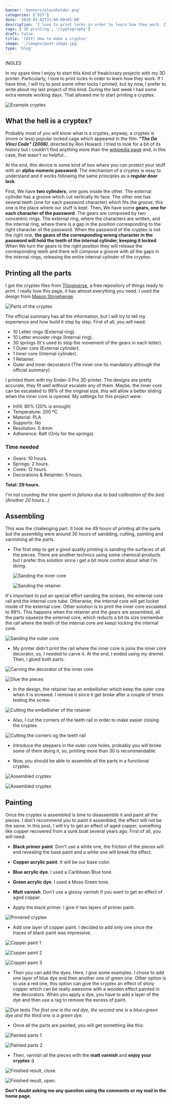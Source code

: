 ```yaml
---
banner: 'banners/placeholder.png'
categories: ['DIY']
date: '2019-03-02T21:00:00+01:00'
description: 'I love to print locks in order to learn how they work. If I have time, I will try to post some other locks I printed, but by now, I prefer to write about my last project of this kind. During the last week I had some extra remote working days. That allowed me to start printing a cryptex.'
tags: ['3D printing', 'cryptography']
draft: false
title: '[DIY] How to make a cryptex'
image: './images/post-image.jpg'
type: 'blog'
---
```


INGLES

In my spare time I enjoy to start this kind of freak/crazy projects with my 3D printer. Particularly, I love to print locks in order to learn how they work. If I have time, I will try to post some other locks I printed, but by now, I prefer to write about my last project of this kind. During the last week I had some extra remote working days. That allowed me to start printing a cryptex.

![Example cryptex](/images/cryptex.jpg)

## What the hell is a cryptex?

Probably most of you will know what is a cryptex, anyway, a cryptex is (more or less) popular locked cage which appeared in the film: _**"The Da Vinci Code" (2006)**_, directed by Ron Howard. I tried to look for a bit of its history but i couldn't find anything more than the [wikipedia page](https://en.wikipedia.org/wiki/Cryptex) and, in this case, that wasn't so helpful...

At the end, this device is some kind of box where you can protect your stuff with an **alpha-numeric password**. The mechanism of a cryptex is easy to understand and it works following the same principles as a **regular door lock**.

First, We have **two cylinders**, one goes inside the other. The external cylinder has a groove which cut vertically its face. The other one has several teeth (one for each password character) which fits the groove, this one is the place where our stuff is kept. Then, We have some **gears, one for each character of the password**. The gears are composed by two concentric rings. The external ring, where the characters are written, and the internal ring, where there is a gap in the position corresponding to the right character of the password. When the password of the cryptex is not the right one, **the gears of the corresponding wrong character in the password will hold the teeth of the internal cylinder, keeping it locked**. When We turn the gears to the right position they will release the corresponding teeth and there will compose a groove with all the gaps in the internal rings, releasing the entire internal cylinder of the cryptex.

## Printing all the parts

I got the cryptex files from [Thingiverse](https://www.thingiverse.com/), a free repository of things ready to print. I really love this page, it has almost everything you need. I used the design from [Mason Stonehenge](https://www.thingiverse.com/MasonStonehenge/about).

![Parts of the cryptex](/images/parts.jpg)

The official summary has all the information, but I will try to tell my experience and how build it step by step. First of all, you will need:

- 10 Letter rings (External ring).
- 10 Letter encoder rings (Internal ring).
- 30 springs (It's used to stop the movement of the gears in each letter).
- 1 Outer core (External cylinder).
- 1 Inner core (Internal cylinder).
- 1 Retainer.
- Outer and inner decorators (The inner one its mandatory although the official summary).

I printed them with my Ender-3 Pro 3D printer. The designs are pretty accurate, they fit well without escalate any of them. Maybe, the inner core can be escalated to 99% of the original size, this will allow a better sliding when the inner core is opened. My settings for this project were:

- Infill: 80% (20% is enough)
- Temperature: 200 ºC
- Material: PLA
- Supports: No
- Resolution: 0.4mm
- Adherence: Raft (Only for the springs)

### Time needed

- Gears: 10 hours.
- Springs: 2 hours.
- Cores: 12 hours.
- Decorations & Retainter: 5 hours.

**Total: 29 hours.**

_I'm not counting the time spent in failures due to bad calibration of the bed. (Another 20 hours...)_

## Assembling

This was the challenging part. It took me 49 hours of printing all the parts but the assemblig were around 30 hours of sandding, cutting, painting and varnishing all the parts.

- The first step to get a good quality printing is sanding the surfaces of all the pieces. There are another technics using some chemical products but I prefer this solution since i get a bit more control about what I'm doing.

  ![Sanding the inner core](/images/sanding1.jpg)

  ![Sanding the retainer](/images/sanding2.png)

It's important to put an special effort sanding the screws, the external core rail and the internal core tube. Otherwise, the internal core will get locket inside of the external core. Other solution is to print the inner core escalated to 99%. This happens when the retainer and the gears are assembled, all the parts squeeze the external core, which reducts a bit its size (remember the rail where the teeth of the internal core are keep) locking the internal core.

![Sanding the outer core](/images/sanding3.jpg)

- My printer didn't print the rail where the inner core is joins the inner core decorator, so, I needed to carve it. At the end, I ended using my dremel. Then, i glued both parts.

![Carving the decorator of the inner core](/images/carving.jpg)

![Glue the pieces](/images/glue.jpg)

- In the design, the retainer has an embellisher which keep the outer core when it is screwed. I remove it since it get broke after a couple of times testing the screw.

![Cutting the embellisher of the retainer](/images/embellisher.jpg)

- Also, I cut the corners of the teeth rail in order to make easier closing the cryptex.

![Cutting the corners og the teeth rail](/images/railcorner.jpg)

- Introduce the steppers in the outer core holes, probably you will broke some of them doing it, so, printing more than 30 is recommendable.

- Now, you should be able to assemble all the parts in a functional cryptex.

![Assembled cryptex](/images/rawcryptex.jpg)

![Assembled cryptex](/images/rawcryptex2.jpg)

## Painting

Once the cryptex is assembled is time to disassemble it and paint all the pieces. I don't recommend you to paint it assembled, the effect will not be the same. In this post, I will try to get an effect of aged copper, something like copper recovered from a sunk boat several years ago. First of all, you will need:

- **Black primer paint**. Don't use a white one, the friction of the pieces will end revealing the base paint and a white one will break the effect.
- **Copper acrylic paint**. It will be our base color.
- **Blue acrylic dye**. I used a Caribbean Blue tone.
- **Green acrylic dye**. I used a Moss Green tone.
- **Matt varnish**. Don't use a glossy varnish if you want to get an effect of aged copper.

- Apply the black primer. I give it two layers of primer paint.

![Primered cryptex](/images/primer.jpg)

- Add one layer of copper paint. I decided to add only one since the traces of black paint was impressive.

![Copper paint 1](/images/copper1.jpg)

![Copper paint 2](/images/copper2.jpg)

![Copper paint 3](/images/copper3.jpg)

- Then you can add the dyes. Here, I give some examples. I chose to add one layer of blue dye and then another one of green one. Other option is to use a red one, this option can give the cryptex an effect of shiny copper which can be really awesome with a wooden effect painted in the decorators. When you apply a dye, you have to add a layer of the dye and then use a rag to remove the excess of paint.

![Dye tests](/images/dyetest.jpg)
_The first one is the red dye, the second one is a blue+green dye and the third one is a green dye._

- Once all the parts are painted, you will get something like this:

![Painted parts 1](/images/painted1.jpg)

![Painted parts 2](/images/painted2.jpg)

- Then, varnish all the pieces with the **matt varnish** and **enjoy your cryptex :)**

![Finished result, close.](/images/finalclosed.jpg)

![Finished result, open.](/images/finalopen.jpg)

**Don't doubt asking me any question using the comments or my mail in the home page.**
